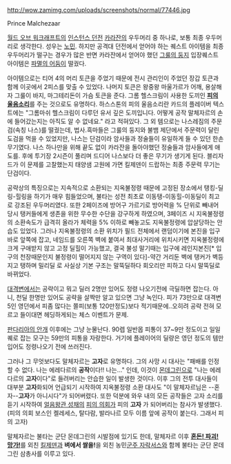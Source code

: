 http://wow.zamimg.com/uploads/screenshots/normal/77446.jpg

Prince Malchezaar

[[월드 오브 워크래프트]]의 [[인스턴스 던전]] [[카라잔]]의 우두머리 중 하나로, 보통 최종 우두머리로 생각한다. 성우는 [[노민]]. 하지만 공격대 던전에서 얻어야 하는 퀘스트 아이템을 최종 우두머리가 떨구는 경우가 많은 반면 카라잔에서 얻어야 했던 [[그룰의 둥지]] 입장퀘스트 아이템은 [[파멸의 어둠]]이 떨궜다.

아이템으로는 티어 4의 머리 토큰을 주었기 때문에 전시 관리인이 주었던 장갑 토큰과 함께 이곳에서 2피스를 맞출 수 있었다. 나머지 토큰은 왕중왕 마울가르가 어깨, 용살해자 그룰이 바지, 마그테리돈이 가슴 토큰을 준다. 그롬 헬스크림이 사용한 도끼인 '''[[피의 울음소리]]'''를 주는 것으로도 유명하다. 하스스톤의 피의 울음소리란 카드의 플레이버 텍스트에는 "그롬마쉬 헬스크림이 다루던 유서 깊은 도끼입니다. 어떻게 공작 말체자르의 손에 들어갔는지는 아직도 알 수 없네요." 라고 적혀있다. 그 외 템으로는 나스레짐의 주문검(속칭 나스)를 떨궜는데, 법사.흑마들은 그룰의 둥지와 불뱀 제단에서 주문력이 달린 도검을 먹을 수 있었지만, 나스는 단검이라 암사들과 정술들이 유일하게 들 수 있던 한손무기였다. 나스 하나만을 위해 끝도 없이 카라잔을 돌아야했던 정술들과 암사들에게 애도를. 후에 투기장 2시즌이 풀리며 드디어 나스보다 더 좋은 무기가 생기게 된다. 블리자드가 이 문제를 고찰했는지 태양샘 고원에 가면 킬제덴이 드랍하는 최종 주문력 무기는 단검이다.

공략상의 특징으로는 지속적으로 소환되는 지옥불정령 때문에 고정된 장소에서 탱킹-딜링-힐링을 하기가 매우 힘들었으며, 불타는 성전 최초로 이동탱-이동힐-이동딜이 최고로 강조된 우두머리였다. 또한 2페이즈에 방어구 가르기로 방어력을 % 단위로 빼내어 당시 탱커들에게 생존을 위한 무수한 수단을 강구하게 하였으며, 3페이즈 시 지옥불정령의 소환속도가 급격히 올라가 체력을 5% 이하로 빼놓고도 지옥불정령에 압살당하는 안습도 있었다. 그러나 지옥불정령의 소환 위치가 필드 전체에서 랜덤이기에 본진을 입구 바로 앞쪽에 잡고, 네임드를 오른쪽 벽에 붙여서 최대사거리에 위치시키면 지옥불정령에 크게 구애받지 않고 고정 딜힐이 가능했고, 결국 불성 말기때는 입구에 레인지본진[* 입구의 천장때문인지 불정령이 떨어지지 않는 구역이 있다]-약간 거리둔 벽에 탱커가 벽등지고 탱하며 밀리딜 로 사실상 기본 구조는 말뚝딜하다 회오리만 피하고 다시 말뚝딜로 바뀌었다.

[[대격변]]에서는 공략이고 뭐고 딜러 2명만 있어도 정령 나오기전에 극딜하면 잡는다. 아니, 천딜 한명만 있어도 공략을 살짝만 알고 있으면 그냥 녹인다. 피가 73만으로 대격변 5인 영던에서 피좀 많다는 쫄피(보통 120만정도)보다 적기때문에..오히려 공략 전혀 모르고 들이대면 헤딩하게되는 체스 이벤트가 문제.

[[판다리아의 안개]] 이후에는 그냥 눈물난다. 90렙 일반몹 피통이 37~9만 정도이고 일일퀘로 잡는 모구는 59만의 피통을 자랑한다. 거기에 플레이어의 딜량은 영던 정도의 템만 입어도 정령나오기 전에 쓰러진다.

그러나 그 무엇보다도 말체자르는 '''고자'''로 유명하다. 그의 사망 시 대사는 "패배를 인정할 수 없다. 나는 에레다르의 '''공작'''이다!! 나는..." 인데, 이것이 [[몬데그린]]으로 "나는 에레다르의 '''고자'''이다"로 들려버리는 안습한 일이 발생한 것이다. 이후 그의 전투 대사들이 대부분 '''고자'''화되어 언급되기 시작하여 지옥불정령 소환 대사도 "이 말체자르님은 --혼자--'''고자'''가 아니시다"가 되어버렸다. 또한 덕분에 와우 내의 모든 공작들은 고자 소리를 듣기 시작하여 [[얼음왕관 성채]]의 [[피의 의회]]가 피의 '''고자''' 가 되어버리는 참사가 발생했다. (피의 의회 보스인 켈레세스, 탈다람, 발라나르 모두 이름 앞에 공작이 붙는다. 그래서 피의 고자)

말체자르는 불타는 군단 몬데그린의 시발점에 있기도 한데, 말체자르 이후 '''[[혼돈! 파괴! 망가!]]'''를 외친 [[킬제덴]]과 '''벼에서 쌀을!'''을 외친 농민[[군주 자락서스]]와 함께 불타는 군단 몬데그린 삼총사를 이루고 있다. 
